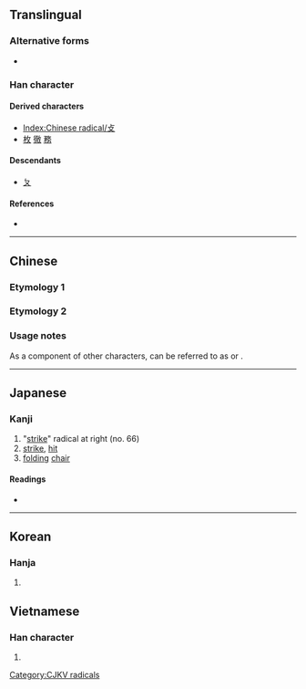 {{also|ㄆ|夊|夂}}
{{character info/new}}
==Translingual==
{{stroke order|type=animate}}

===Alternative forms===
* {{l|mul|攴}}

===Han character===
{{Han char|rn=66|rad=攴|as=00|sn=4|four=|canj=OK,XOK|ids=⿱𠂉乂}}

====Derived characters====
* [[Index:Chinese radical/攴]] {{qualifier|most characters with radical 攴 use the form 攵}}
* [[枚]] [[徹]] [[務]]

====Descendants====
* [[ㄆ]]

====References====
* {{Han ref|kx=0468.050|dkj=13109|dj=0815.340|hdz=21447.090|uh=6535|ud=25909}}

----

==Chinese==

===Etymology 1===
{{zh-see|攴|v}}

===Etymology 2===
{{zh-see|文|v}}

===Usage notes===
As a component of other characters, {{lang|zh|攵}} can be referred to as {{zh-l|反文旁}} or {{zh-l|反文}}.

----

==Japanese==

===Kanji===
{{ja-kanji|grade=|rs=攴00}}

# "[[strike]]" radical at right (no. 66)
# [[strike]], [[hit]]
# [[folding]] [[chair]]

====Readings====
* {{ja-readings|on=[[ぼく]] (boku), [[はく]] (haku), [[ほく]] (hoku)|kun=[[うつ]] (utsu)}}

----

==Korean==

===Hanja===
{{ko-hanja|치다|칠|복}}

# {{hanja form of|복|to [[hit]]; [[strike]]}}

==Vietnamese==

===Han character===
{{vi-hantu|[[phộc]], [[truy]]|rs=攴00}}

# {{defn|lang=vi|sort=攴00}}

[[Category:CJKV radicals]]

{{cln|vi|Han tu}}